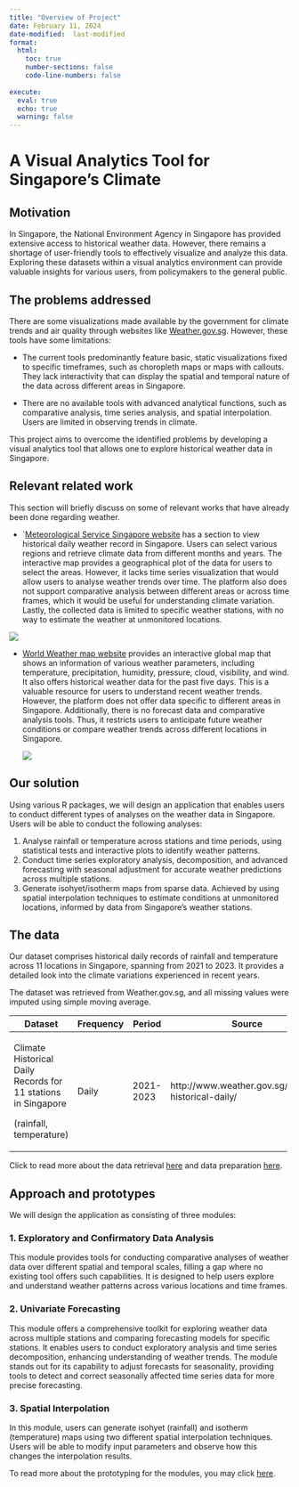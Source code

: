 ```yaml
---
title: "Overview of Project"
date: February 11, 2024
date-modified:  last-modified
format:
  html:
    toc: true
    number-sections: false
    code-line-numbers: false
    
execute: 
  eval: true
  echo: true
  warning: false  
---
```


# A Visual Analytics Tool for Singapore's Climate

## Motivation

In Singapore, the National Environment Agency in Singapore has provided extensive access to historical weather data. However, there remains a shortage of user-friendly tools to effectively visualize and analyze this data. Exploring these datasets within a visual analytics environment can provide valuable insights for various users, from policymakers to the general public.

## The problems addressed

There are some visualizations made available by the government for climate trends and air quality through websites like [Weather.gov.sg](http://www.weather.gov.sg/climate-trends/). However, these tools have some limitations:

-   The current tools predominantly feature basic, static visualizations fixed to specific timeframes, such as choropleth maps or maps with callouts. They lack interactivity that can display the spatial and temporal nature of the data across different areas in Singapore.

-   There are no available tools with advanced analytical functions, such as comparative analysis, time series analysis, and spatial interpolation. Users are limited in observing trends in climate.

This project aims to overcome the identified problems by developing a visual analytics tool that allows one to explore historical weather data in Singapore.

## Relevant related work

This section will briefly discuss on some of relevant works that have already been done regarding weather.

-   \`[Meteorological Service Singapore website](http://www.weather.gov.sg/climate-historical-daily/) has a section to view historical daily weather record in Singapore. Users can select various regions and retrieve climate data from different months and years. The interactive map provides a geographical plot of the data for users to select the areas. However, it lacks time series visualization that would allow users to analyse weather trends over time. The platform also does not support comparative analysis between different areas or across time frames, which it would be useful for understanding climate variation. Lastly, the collected data is limited to specific weather stations, with no way to estimate the weather at unmonitored locations.

![](images/clipboard-820038503.png)

-   [World Weather map website](https://map.worldweatheronline.com/temperature) provides an interactive global map that shows an information of various weather parameters, including temperature, precipitation, humidity, pressure, cloud, visibility, and wind. It also offers historical weather data for the past five days. This is a valuable resource for users to understand recent weather trends. However, the platform does not offer data specific to different areas in Singapore. Additionally, there is no forecast data and comparative analysis tools. Thus, it restricts users to anticipate future weather conditions or compare weather trends across different locations in Singapore.

    ![](images/clipboard-2169924968.png)

## Our solution

Using various R packages, we will design an application that enables users to conduct different types of analyses on the weather data in Singapore. Users will be able to conduct the following analyses:

1.  Analyse rainfall or temperature across stations and time periods, using statistical tests and interactive plots to identify weather patterns.
2.  Conduct time series exploratory analysis, decomposition, and advanced forecasting with seasonal adjustment for accurate weather predictions across multiple stations.
3.  Generate isohyet/isotherm maps from sparse data. Achieved by using spatial interpolation techniques to estimate conditions at unmonitored locations, informed by data from Singapore's weather stations.

## The data

Our dataset comprises historical daily records of rainfall and temperature across 11 locations in Singapore, spanning from 2021 to 2023. It provides a detailed look into the climate variations experienced in recent years.

The dataset was retrieved from Weather.gov.sg, and all missing values were imputed using simple moving average.

+---------------------------------------------------------------+-----------+-----------+-----------------------------------------------------+
| Dataset                                                       | Frequency | Period    | Source                                              |
+===============================================================+===========+===========+=====================================================+
| Climate Historical Daily Records for 11 stations in Singapore | Daily     | 2021-2023 | http://www.weather.gov.sg/climate-historical-daily/ |
|                                                               |           |           |                                                     |
| (rainfall, temperature)                                       |           |           |                                                     |
+---------------------------------------------------------------+-----------+-----------+-----------------------------------------------------+

Click to read more about the data retrieval [here](../code/data_retrieval.html) and data preparation [here](../code/data_retrieval.html).

## Approach and prototypes

We will design the application as consisting of three modules:

### **1. Exploratory and Confirmatory Data Analysis**

This module provides tools for conducting comparative analyses of weather data over different spatial and temporal scales, filling a gap where no existing tool offers such capabilities. It is designed to help users explore and understand weather patterns across various locations and time frames.

### **2. Univariate Forecasting**

This module offers a comprehensive toolkit for exploring weather data across multiple stations and comparing forecasting models for specific stations. It enables users to conduct exploratory analysis and time series decomposition, enhancing understanding of weather trends. The module stands out for its capability to adjust forecasts for seasonality, providing tools to detect and correct seasonally affected time series data for more precise forecasting.

### **3. Spatial Interpolation**

In this module, users can generate isohyet (rainfall) and isotherm (temperature) maps using two different spatial interpolation techniques. Users will be able to modify input parameters and observe how this changes the interpolation results.

To read more about the prototyping for the modules, you may click [here](../code/prototyping.html).
